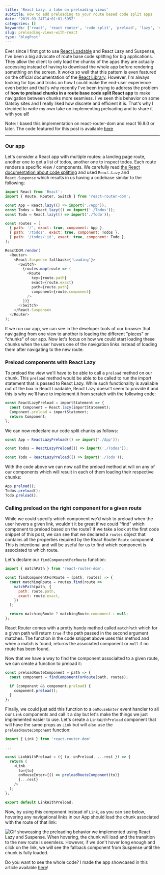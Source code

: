 ```yaml
---
title: 'React Lazy: a take on preloading views'
subtitle: How to add preloading to your route based code split apps
date: '2019-09-24T14:01:01.595Z'
categories: []
keywords: ['react', 'react router', 'code split', 'preload', 'lazy', 'suspense']
slug: preloading-views-with-react
type: 'blogPost'
---
```


Ever since I first got to use [React Loadable](https://github.com/jamiebuilds/react-loadable) and React Lazy and Suspense, I've been a big advocate of route base code splitting for big applications. They allow the client to only load the chunks of the apps they are actually accessing instead of having to download the whole app before rendering something on the screen.
It works so well that this pattern is even featured on the official documentation of the [React Library](https://reactjs.org/docs/code-splitting.html#route-based-code-splitting).
However, I'm always looking for tips and tricks on how I could make the end-user experience even better and that's why recently I've been trying to address the problem of **how to preload chunks in a route base code split React app** to make navigation between chunks more seamless. I've seen this behavior on some Gatsby sites and I really liked how discrete and efficient it is. That's why I decided to write my own take on implementing preloading and to share it with you all!

<Callout variant="info">

Note: I based this implementation on react-router-dom and react 16.8.0 or later. The code featured for this post is available [here](https://github.com/MaximeHeckel/react-lazy-preloading)

</Callout>

---

### Our app

Let's consider a React app with multiple routes: a landing page route, another one to get a list of todos, another one to inspect todos. Each route renders a specific view / components. We carefully read [the React documentation about code splitting](https://reactjs.org/docs/code-splitting.html) and used `React.Lazy` and `React.Suspense` which results in us having a codebase similar to the following:

```javascript {4-6,8-12,16} title=Sample route based code split app root
import React from 'React';
import { Route, Router, Switch } from 'react-router-dom';

const App = React.lazy(() => import('./App'));
const Todos = React.lazy(() => import('./Todos'));
const Todo = React.lazy(() => import('./Todo'));

const routes = [
  { path: '/', exact: true, component: App },
  { path: '/todos', exact: true, component: Todos },
  { path: '/todos/:id', exact: true, component: Todo },
];

ReactDOM.render(
  <Router>
    <React.Suspense fallback={'Loading'}>
      <Switch>
        {routes.map(route => (
          <Route
            key={route.path}
            exact={route.exact}
            path={route.path}
            component={route.component}
          />
        ))}
      </Switch>
    </React.Suspense>
  </Router>
);
```

If we run our app, we can see in the developer tools of our browser that navigating from one view to another is loading the different "pieces" or "chunks" of our app. Now let's focus on how we could start loading these chunks when the user hovers one of the navigation links instead of loading them after navigating to the new route.

### Preload components with React Lazy

To preload the view we'll have to be able to call a `preload` method on our chunk. This `preload` method would be able to be called to run the import statement that is passed to React Lazy.
While such functionality is available out of the box in React Loadable, React Lazy doesn't seem to provide it and this is why we'll have to implement it from scratch with the following code:

```javascript {3} title=Implementation of ReactLazyPreload
const ReactLazyPreload = importStatement => {
  const Component = React.lazy(importStatement);
  Component.preload = importStatement;
  return Component;
};
```

We can now redeclare our code split chunks as follows:

```javascript title=Examples of usage of ReactLazyPreload
const App = ReactLazyPreload(() => import('./App'));

const Todos = ReactLazyPreload(() => import('./Todos'));

const Todo = ReactLazyPreload(() => import('./Todo'));
```

With the code above we can now call the preload method at will on any of our components which will result in each of them loading their respective chunks:

```javascript title=Calling "preload" on our components
App.preload();
Todos.preload();
Todo.preload();
```

### Calling preload on the right component for a given route

While we could specify which component we'd wish to preload when the user hovers a given link, wouldn't it be great if we could "find" which component to preload based on the route?
If we take a look at the first code snippet of this post, we can see that we declared a `routes` object that contains all the properties required by the React Router `Route` component. This is intentional and will be useful for us to find which component is associated to which route.

Let's declare our `findComponentForRoute` function:

```javascript title=Implementation of findComponentForRoute
import { matchPath } from 'react-router-dom';

const findComponentForRoute = (path, routes) => {
  const matchingRoute = routes.find(route =>
    matchPath(path, {
      path: route.path,
      exact: route.exact,
    })
  );

  return matchingRoute ? matchingRoute.component : null;
};
```

React Router comes with a pretty handy method called `matchPath` which for a given path will return `true` if the path passed in the second argument matches. The function in the code snippet above uses this method and when a match is found, returns the associated component or `null` if no route has been found.

Now that we have a way to find the component associalted to a given route, we can create a function to preload it:

```javascript {4-6} title=Implementation of preloadRouteComponent
const preloadRouteComponent = path => {
  const component = findComponentForRoute(path, routes);

  if (component && component.preload) {
    component.preload();
  }
};
```

Finally, we could just add this function to a `onMouseEnter` event handler to all our `Link` components and call it a day but let's make the things we just implemented easier to use. Let's create a `LinkWithPreload` component that will have the same props as `Link` but will also use the `preloadRouteComponent` function:

```javascript {9} title=LinkWithPreload component
import { Link } from 'react-router-dom'

...

const LinkWithPreload = ({ to, onPreload, ...rest }) => {
  return (
    <Link
      to={to}
      onMouseEnter={() => preloadRouteComponent(to)}
      {...rest}
    />
  );
};

export default LinkWithPreload;
```

Now, by using this component instead of `Link`, as you can see below, hovering any navigational links in our App should load the chunk associated with the route of that link:

![Gif showcasing the preloading behavior we implemented using React Lazy and Suspense. When hovering, the chunk will load and the transition to the new route is seemless. However, if we don't hover long enough and click on the link, we will see the fallback component from Suspense until the chunk is fully loaded.](img/react-lazy-suspense-preloading.gif)

Do you want to see the whole code? I made the app showcased in this article available [here](https://github.com/MaximeHeckel/react-lazy-preloading)!
